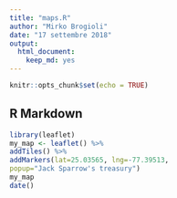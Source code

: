 ```yaml
---
title: "maps.R"
author: "Mirko Brogioli"
date: "17 settembre 2018"
output: 
  html_document: 
    keep_md: yes
---
```


```r
knitr::opts_chunk$set(echo = TRUE)
```

## R Markdown



```r
library(leaflet)
my_map <- leaflet() %>%
addTiles() %>%
addMarkers(lat=25.03565, lng=-77.39513,
popup="Jack Sparrow's treasury")
my_map
date()
```



